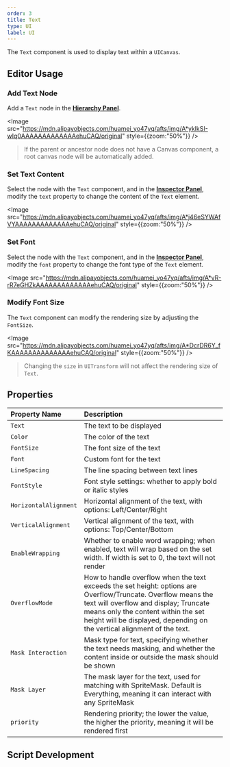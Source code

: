 ```yaml
---
order: 3
title: Text
type: UI
label: UI
---
```


The `Text` component is used to display text within a `UICanvas`.

## Editor Usage

### Add Text Node

Add a `Text` node in the **[Hierarchy Panel](/docs/interface/hierarchy/)**.

<Image src="https://mdn.alipayobjects.com/huamei_yo47yq/afts/img/A*yklkSI-wIq0AAAAAAAAAAAAAehuCAQ/original" style={{zoom:"50%"}} />

> If the parent or ancestor node does not have a Canvas component, a root canvas node will be automatically added.

### Set Text Content

Select the node with the `Text` component, and in the **[Inspector Panel](/docs/interface/inspector)**, modify the `text` property to change the content of the `Text` element.

<Image src="https://mdn.alipayobjects.com/huamei_yo47yq/afts/img/A*j46eSYWAfVYAAAAAAAAAAAAAehuCAQ/original" style={{zoom:"50%"}} />

### Set Font

Select the node with the `Text` component, and in the **[Inspector Panel](/docs/interface/inspector)**, modify the `font` property to change the font type of the `Text` element.

<Image src="https://mdn.alipayobjects.com/huamei_yo47yq/afts/img/A*vR-rR7eGHZkAAAAAAAAAAAAAehuCAQ/original" style={{zoom:"50%"}} />

### Modify Font Size

The `Text` component can modify the rendering size by adjusting the `FontSize`.

<Image src="https://mdn.alipayobjects.com/huamei_yo47yq/afts/img/A*DcrDR6Y_fKAAAAAAAAAAAAAAehuCAQ/original" style={{zoom:"50%"}} />

> Changing the `size` in `UITransform` will not affect the rendering size of `Text`.

## Properties

| Property Name       | Description                                                                                       |
| :------------------ | :------------------------------------------------------------------------------------------------ |
| `Text`              | The text to be displayed                                                                          |
| `Color`             | The color of the text                                                                             |
| `FontSize`          | The font size of the text                                                                         |
| `Font`              | Custom font for the text                                                                           |
| `LineSpacing`       | The line spacing between text lines                                                                |
| `FontStyle`         | Font style settings: whether to apply bold or italic styles                                        |
| `HorizontalAlignment` | Horizontal alignment of the text, with options: Left/Center/Right                                 |
| `VerticalAlignment`   | Vertical alignment of the text, with options: Top/Center/Bottom                                  |
| `EnableWrapping`    | Whether to enable word wrapping; when enabled, text will wrap based on the set width. If width is set to 0, the text will not render |
| `OverflowMode`      | How to handle overflow when the text exceeds the set height: options are Overflow/Truncate. Overflow means the text will overflow and display; Truncate means only the content within the set height will be displayed, depending on the vertical alignment of the text. |
| `Mask Interaction`  | Mask type for text, specifying whether the text needs masking, and whether the content inside or outside the mask should be shown |
| `Mask Layer`        | The mask layer for the text, used for matching with SpriteMask. Default is Everything, meaning it can interact with any SpriteMask |
| `priority`          | Rendering priority; the lower the value, the higher the priority, meaning it will be rendered first |

## Script Development

<Playground href="/embed/ui-Text" />